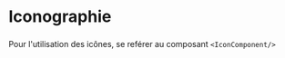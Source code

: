 <!-- Iconography.stories.mdx -->



<Meta title='Iconographie/Icons' />

# Iconographie

###

Pour l'utilisation des icônes, se reférer au composant `<IconComponent/>`

###

<IconGallery>
    <IconItem name="Actions" >
        <IconComponent name="Actions"/>
    </IconItem>
    <IconItem name="Add" >
        <IconComponent name="Add"/>
    </IconItem>
    <IconItem name="Aide" >
        <IconComponent name="Aide"/>
    </IconItem>
    <IconItem name="ArrowDouble">
        <IconComponent name="ArrowDouble"/>
    </IconItem>
    <IconItem name="ArrowDown" >
        <IconComponent name="ArrowDown"/>
    </IconItem>
    <IconItem name="ArrowRight" >
        <IconComponent name="ArrowRight"/>
    </IconItem>
    <IconItem name="Calendar" >
        <IconComponent name="Calendar"/>
    </IconItem>
    <IconItem name="Cancel" >
        <IconComponent name="Cancel"/>
    </IconItem>
    <IconItem name="CheckSuccess" >
        <IconComponent name="CheckSuccess"/>
    </IconItem>
    <IconItem name="ChevronDown" >
        <IconComponent name="ChevronDown"/>
    </IconItem>
    <IconItem name="ChevronRight" >
        <IconComponent name="ChevronRight"/>
    </IconItem>
    <IconItem name="ChevronUp" >
        <IconComponent name="ChevronUp"/>
    </IconItem>
    <IconItem name="Close" >
        <IconComponent name="Close"/>
    </IconItem>
    <IconItem name="Info" >
        <IconComponent name="Info"/>
    </IconItem>
    <IconItem name="Launch" >
        <IconComponent name="Launch"/>
    </IconItem>
    <IconItem name="Logout" >
        <IconComponent name="Logout"/>
    </IconItem>
    <IconItem name="People" >
        <IconComponent name="People"/>
    </IconItem>
    <IconItem name="Profil" >
        <IconComponent name="Profil"/>
    </IconItem>
    <IconItem name="RendezVous" >
        <IconComponent name="RendezVous"/>
    </IconItem>
</IconGallery>

